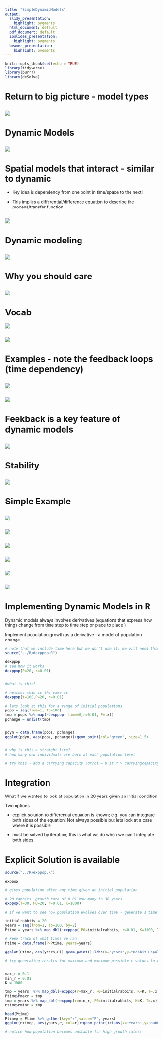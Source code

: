 ```yaml
---
title: "SimpleDynamicModels"
output:
  slidy_presentation:
    highlight: pygments
  html_document: default
  pdf_document: default
  ioslides_presentation:
    highlight: pygments
  beamer_presentation:
    highlight: pygments
---
```



```r
knitr::opts_chunk$set(echo = TRUE)
library(tidyverse)
library(purrr)
library(deSolve)
```

# Return to big picture - model types

![](../lectures/dynamicmodels/dynamicmodels.001.jpeg)
---

# Dynamic Models

![](../lectures/dynamicmodels/dynamicmodels.002.jpeg)
---

# Spatial models that interact - similar to dynamic

* Key idea is dependency from one point in time/space to the next!

* This implies a differential/difference equation to describe the process/transfer function

![](../lectures/dynamicmodels/dynamicmodels.003.jpeg)
---

# Dynamic modeling

![](../lectures/dynamicmodels/dynamicmodels.004.jpeg)
---

# Why you should care

![](../lectures/dynamicmodels/dynamicmodels.005.jpeg)
---

# Vocab

![](../lectures/dynamicmodels/dynamicmodels.006.jpeg)

![](../lectures/dynamicmodels/dynamicmodels.007.jpeg)
---

# Examples - note the feedback loops (time dependency)

![](../lectures/dynamicmodels/dynamicmodels.008.jpeg)
---
![](../lectures/dynamicmodels/dynamicmodels.009.jpeg)
---

# Feekback is a key feature of dynamic models

![](../lectures/dynamicmodels/dynamicmodels.010.jpeg)
---

# Stability

![](../lectures/dynamicmodels/dynamicmodels.011.jpeg)
---

# Simple Example

![](../lectures/dynamicmodels/dynamicmodels.012.jpeg)
---
![](../lectures/dynamicmodels/dynamicmodels.013.jpeg)
---
![](../lectures/dynamicmodels/dynamicmodels.014.jpeg)
---
![](../lectures/dynamicmodels/dynamicmodels.015.jpeg)
---
![](../lectures/dynamicmodels/dynamicmodels.016.jpeg)
---
![](../lectures/dynamicmodels/dynamicmodels.017.jpeg)
---

# Implementing Dynamic Models in R

Dynamic models always involves derivatives (equations that express how things change from time step to time step or place to place )


Implement population growth as a derivative - a model of population change

```r

# note that we include time here but we don't use it; we will need this later
source("../R/dexppop.R")

dexppop
# see how it works
dexppop(P=20, r=0.01)


#what is this?

# notices this is the same as
dexppop(t=100,P=20, r=0.01)

# lets look at this for a range of initial populations
pops = seq(from=1, to=100)
tmp = pops %>% map(~dexppop( time=0,r=0.01, P=.x))
pchange = unlist(tmp)


pdyn = data.frame(pops, pchange)
ggplot(pdyn, aes(pops, pchange))+geom_point(col="green", size=1.5)


# why is this a straight line?
# how many new individuals are born at each population level

# try this - add a carrying capacity (dP/dt = 0 if P > carryingcapacity)
```


# Integration

What if we wanted to look at population in 20 years given an initial condition

Two options

* explicit solution to differential equation is known; e.g. you can integrate both sides of the equation! Not always possible but lets look at a case where it is possible

* must be solved by iteration; this is what we do when we can't integrate both sides 

# Explicit Solution is available

```r
source("../R/exppop.R")

exppop

# gives population after any time given an initial population

# 20 rabbits, growth rate of 0.01 how many in 30 years
exppop(T=30, P0=20, r=0.01, K=1000)

# if we want to see how population evolves over time - generate a time series by running our model for each point in time

initialrabbits = 20
years = seq(from=1, to=100, by=2)
Ptime = years %>% map_dbl(~exppop( P0=initialrabbits, r=0.01, K=1000, T=.x))

# keep track of what times we ran
Ptime = data.frame(P=Ptime, years=years)

ggplot(Ptime, aes(years,P))+geom_point()+labs(x="years",y="Rabbit Population")

# try generating results for maximum and minimum possible r values to compare (guess at what you think)


max_r = 0.1
min_r = 0.01
K = 1000

tmp = years  %>% map_dbl(~exppop(r=max_r, P0=initialrabbits, K=K, T=.x))
Ptime$Pmaxr = tmp
tmp = years %>% map_dbl(~exppop(r=min_r, P0=initialrabbits, K=K, T=.x))
Ptime$Pminr = tmp

head(Ptime)
Ptimep = Ptime %>% gather(key="r",value="P",-years)
ggplot(Ptimep, aes(years,P, col=r))+geom_point()+labs(x="years",y="Rabbit Population")

# notice how population becomes unstable for high growth rates! 


```

